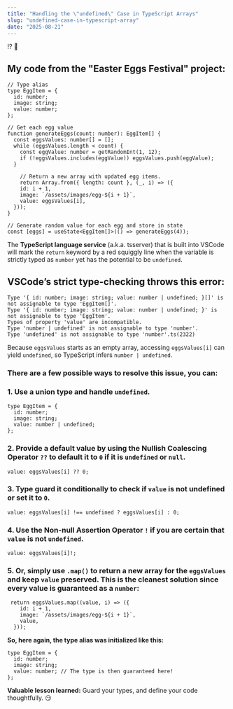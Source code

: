 ```yaml
---
title: "Handling the \"undefined\" Case in TypeScript Arrays"
slug: "undefined-case-in-typescript-array"
date: "2025-08-21"
---
```


<span class="emoji-large">⁉️ 🤔</span>

## My code from the "Easter Eggs Festival" project:

```
// Type alias
type EggItem = {
  id: number;
  image: string;
  value: number;
};

// Get each egg value
function generateEggs(count: number): EggItem[] {
  const eggsValues: number[] = [];
  while (eggsValues.length < count) {
    const eggValue: number = getRandomInt(1, 12);
    if (!eggsValues.includes(eggValue)) eggsValues.push(eggValue);
  }

	// Return a new array with updated egg items.
    return Array.from({ length: count }, (_, i) => ({
    id: i + 1,
    image: `/assets/images/egg-${i + 1}`,
    value: eggsValues[i],
  }));
}

// Generate random value for each egg and store in state
const [eggs] = useState<EggItem[]>(() => generateEggs(4));
```

The **TypeScript language service** (a.k.a. tsserver) that is built into VSCode will mark the `return` keyword by a red squiggly line when the variable is strictly typed as `number` yet has the potential to be `undefined`.

## VSCode’s strict type-checking throws this error:

```
Type '{ id: number; image: string; value: number | undefined; }[]' is not assignable to type 'EggItem[]'.
Type '{ id: number; image: string; value: number | undefined; }' is not assignable to type 'EggItem'.
Types of property 'value' are incompatible.
Type 'number | undefined' is not assignable to type 'number'.
Type 'undefined' is not assignable to type 'number'.ts(2322)
```

Because `eggsValues` starts as an empty array, accessing `eggsValues[i]` can yield `undefined`, so TypeScript infers `number | undefined`.

### There are a few possible ways to resolve this issue, you can:

### 1. Use a union type and handle `undefined`.

```
type EggItem = {
  id: number;
  image: string;
  value: number | undefined;
};
```

### 2. Provide a default value by using the **Nullish Coalescing Operator** `??` to default it to `0` if it is `undefined` or `null`.

```
value: eggsValues[i] ?? 0;
```

### 3. Type guard it conditionally to check if `value` is not undefined or set it to `0`.

```
value: eggsValues[i] !== undefined ? eggsValues[i] : 0;
```

### 4. Use the **Non-null Assertion Operator** `!` if you are certain that `value` is not `undefined`.

```
value: eggsValues[i]!;
```

### 5. Or, simply use `.map()` to return a new array for the `eggsValues` and keep `value` preserved. This is the cleanest solution since every value is guaranteed as a `number`:

```
 return eggsValues.map((value, i) => ({
    id: i + 1,
    image: `/assets/images/egg-${i + 1}`,
    value,
  }));
```

**So, here again, the type alias was initialized like this:**

```
type EggItem = {
  id: number;
  image: string;
  value: number; // The type is then guaranteed here!
};
```

**Valuable lesson learned:** Guard your types, and define your code thoughtfully. <span class="emoji-small">😏</span>
